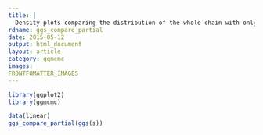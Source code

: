 ```yaml
---
title: |
  Density plots comparing the distribution of the whole chain with only its last part.
rdname: ggs_compare_partial
date: 2015-05-12
output: html_document
layout: article
category: ggmcmc
images:
FRONTFOMATTER_IMAGES
---
```


```r
library(ggplot2)
library(ggmcmc)
```

```r

data(linear)
ggs_compare_partial(ggs(s))



```